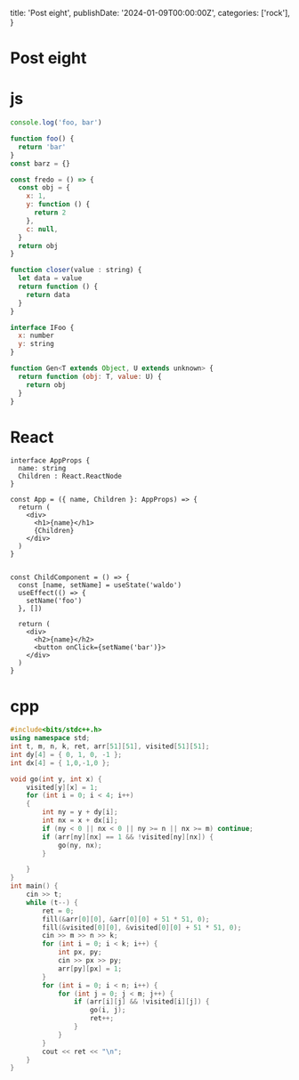 
  title: 'Post eight',
  publishDate: '2024-01-09T00:00:00Z',
  categories: ['rock'],
}

# Post eight

# js

```js
console.log('foo, bar')

function foo() {
  return 'bar'
}
const barz = {}

const fredo = () => {
  const obj = {
    x: 1,
    y: function () {
      return 2
    },
    c: null,
  }
  return obj
}

function closer(value : string) {
  let data = value
  return function () {
    return data
  }
}

interface IFoo {
  x: number
  y: string
}

function Gen<T extends Object, U extends unknown> {
  return function (obj: T, value: U) {
    return obj
  }
}

```

# React

```tsx
interface AppProps {
  name: string
  Children : React.ReactNode
}

const App = ({ name, Children }: AppProps) => {
  return (
    <div>
      <h1>{name}</h1>
      {Children}
    </div>
  )
}


const ChildComponent = () => {
  const [name, setName] = useState('waldo')
  useEffect(() => {
    setName('foo')
  }, [])

  return (
    <div>
      <h2>{name}</h2>
      <button onClick={setName('bar')}>
    </div>
  )
}
```

# cpp

```cpp
#include<bits/stdc++.h>
using namespace std;
int t, m, n, k, ret, arr[51][51], visited[51][51];
int dy[4] = { 0, 1, 0, -1 };
int dx[4] = { 1,0,-1,0 };

void go(int y, int x) {
	visited[y][x] = 1;
	for (int i = 0; i < 4; i++)
	{
		int ny = y + dy[i];
		int nx = x + dx[i];
		if (ny < 0 || nx < 0 || ny >= n || nx >= m) continue;
		if (arr[ny][nx] == 1 && !visited[ny][nx]) {
			go(ny, nx);
		}

	}
}
int main() {
	cin >> t;
	while (t--) {
		ret = 0;
		fill(&arr[0][0], &arr[0][0] + 51 * 51, 0);
		fill(&visited[0][0], &visited[0][0] + 51 * 51, 0);
		cin >> m >> n >> k;
		for (int i = 0; i < k; i++) {
			int px, py;
			cin >> px >> py;
			arr[py][px] = 1;
		}
		for (int i = 0; i < n; i++) {
			for (int j = 0; j < m; j++) {
				if (arr[i][j] && !visited[i][j]) {
					go(i, j);
					ret++;
				}
			}
		}
		cout << ret << "\n";
	}
}

```
